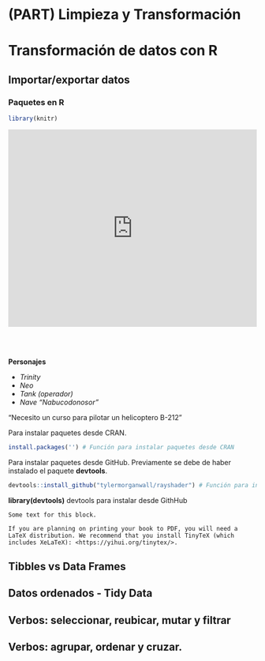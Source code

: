 # (PART) Limpieza y Transformación {-} 

# Transformación de datos con R{#Trans}

## Importar/exportar datos

### Paquetes en R

```r
library(knitr)
```

<iframe width="100%" height="400" src="https://www.youtube.com/embed/Yg3PEllMlyw" frameborder="0" allow="autoplay; encrypted-media" allowfullscreen></iframe>

<br/>
<br/>

**Personajes**

 * _Trinity_
 * _Neo_
 * _Tank (operador)_
* _Nave “Nabucodonosor"_

"Necesito un curso para pilotar un helicoptero B-212"

Para instalar paquetes desde CRAN.

```r
install.packages('') # Función para instalar paquetes desde CRAN
```
Para instalar paquetes desde GitHub. Previamente se debe de haber instalado el paquete **devtools**.

```r
devtools::install_github("tylermorganwall/rayshader") # Función para instalar paquetes desde GitHub
```

**library(devtools)** devtools para instalar desde GithHub


```block
Some text for this block.
```

```block2
If you are planning on printing your book to PDF, you will need a LaTeX distribution. We recommend that you install TinyTeX (which includes XeLaTeX): <https://yihui.org/tinytex/>.
```

## Tibbles vs Data Frames
## Datos ordenados - Tidy Data
## Verbos: seleccionar, reubicar, mutar y filtrar
## Verbos: agrupar, ordenar y cruzar.



